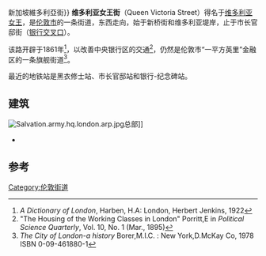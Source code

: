 {{distinguish|維多利亞街 (新加坡){{!}}新加坡維多利亞街}}{{expand|time=2015-08-31T04:02:37+00:00}}
{{Infobox street
| name                    = 维多利亚女王街
| native_name             = Queen Victoria Street
| image                   = Blackfriars Station entrance geograph-3262754-by-Ben-Brooksbank.jpg
| length_mi               = 0.7
| location                = 英国伦敦
| direction_a             = 西
| terminus_a              = 新桥街/维多利亚堤岸
| direction_b             = 东
| terminus_b              = 市长官邸街（[[银行交叉口|银行交叉口]]）
}}
'''维多利亚女王街'''（Queen Victoria Street）得名于[[维多利亚女王|维多利亚女王]]，是[[伦敦市|伦敦市]]的一条街道，东西走向，始于新桥街和维多利亚堤岸，止于市长官邸街（[[银行交叉口|银行交叉口]]）。

该路开辟于1861年<ref>''A Dictionary of London'', Harben, H.A: London, Herbert Jenkins, 1922</ref>，以改善中央银行区的交通<ref>"The Housing of the Working Classes in London" Porritt,E in  ''Political Science Quarterly'', Vol. 10, No. 1 (Mar., 1895)</ref>，仍然是伦敦市“一平方英里”金融区的一条旗舰街道<ref>''The City of London-a history'' Borer,M.I.C. : New York,D.McKay Co, 1978 ISBN 0-09-461880-1</ref>。

最近的地铁站是黑衣修士站、市长官邸站和银行-纪念碑站。

== 建筑 ==
[[File:Salvation.army.hq.london.arp.jpg|thumb]]总部]]
* {{le|倫敦市學校|City of London School}}

==参考 ==
{{commons category|Queen Victoria Street, London}}
{{reflist}}
{{coord|51.512|N|0.09993|W|type:landmark_region:GB|display=title|format=dms}}
[[Category:伦敦街道|Category:伦敦街道]]